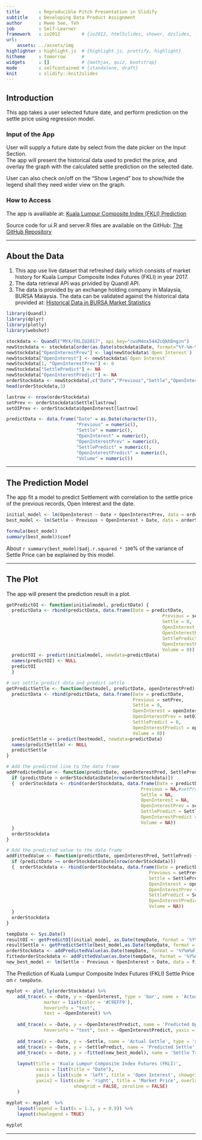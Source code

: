 ```yaml
---
title       : Reproducible Pitch Presentation in Slidify
subtitle    : Developing Data Product Assignment
author      : Hwee See, Teh
job         : Self-Learner
framework   : io2012        # {io2012, html5slides, shower, dzslides, ...}
url:
    assets: ../assets/img
highlighter : highlight.js  # {highlight.js, prettify, highlight}
hitheme     : tomorrow      # 
widgets     : []            # {mathjax, quiz, bootstrap}
mode        : selfcontained # {standalone, draft}
knit        : slidify::knit2slides
---
```


## Introduction

This app takes a user selected future date, and perform prediction on the settle price using regression model.  

### Input of the App
User will supply a future date by select from the date picker on the Input Section.  
The app will present the historical data used to predict the price, and overlay the graph with the calculated settle prediction on the selected date.  

User can also check on/off on the "Show Legend" box to show/hide the legend shall they need wider view on the graph.  

### How to Access
The app is avalilable at:
<a href="https://huic81.shinyapps.io/DevDataProductAssignmentShiny/">Kuala Lumpur Composite Index (FKLI) Prediction</a>

Source code for ui.R and server.R files are available on the GitHub:
<a href="https://github.com/huic81/DevDataProductAssignment/tree/master/DevDataProductAssignmentShiny">The GitHub Repository</a>

---

## About the Data

1. This app use live dataset that refreshed daily which consists of market history for Kuala Lumpur Composite Index Futures (FKLI) in year 2017.
2. The data retrieval API was privided by Quandl API.
3. The data is provided by an exchange holding company in Malaysia, BURSA Malaysia. The data can be validated against the historical data provided at: 
<a href="http://www.bursamalaysia.com/market/derivatives/market-statistics/historical-data/"> Historical Data in BURSA Market Statistics</a>

```r
library(Quandl)
library(dplyr)
library(plotly)
library(webshot)
```  
```r
stockdata <- Quandl("MYX/FKLIU2017", api_key="cwsM4nx544ZcQkhDngzn")
newStockdata <- stockdata[order(as.Date(stockdata$Date, format="%Y-%m-%d")),]
newStockdata["OpenInterestPrev"] <- lag(newStockdata$`Open Interest`)
newStockdata["OpenInterest"] <- newStockdata$`Open Interest`
newStockdata[1, "OpenInterestPrev"] <- 0
newStockdata["SettlePredict"] <- NA
newStockdata["OpenInterestPredict"] <- NA
orderStockdata <- newStockdata[,c("Date","Previous","Settle","OpenInterest","OpenInterestPrev", "SettlePredict", "OpenInterestPredict", "Volume")]
head(orderStockdata,3)

lastrow <- nrow(orderStockdata)
setPrev <- orderStockdata$Settle[lastrow]
setOIPrev <- orderStockdata$OpenInterest[lastrow]

predictData <- data.frame("Date" = as.Date(character()),
                          "Previous" = numeric(),
                          "Settle" = numeric(),
                          "OpenInterest" = numeric(), 
                          "OpenInterestPrev" = numeric(), 
                          "SettlePredict" = numeric(),
                          "OpenInterestPredict" = numeric(),
                          "Volume" = numeric())
```  

---  

## The Prediction Model  
The app fit a model to predict Settlement with correlation to the settle price of the previous records, Open Interest and the date.   
```r
initial_model <- lm(OpenInterest ~ Date + OpenInterestPrev, data = orderStockdata)
best_model <- lm(Settle ~ Previous + OpenInterest + Date, data = orderStockdata)
```  
```r
formula(best_model)
summary(best_model)$coef
```  
About `r summary(best_model)$adj.r.squared * 100`% of the variance of Settle Price can be explained by this model.  

---

## The Plot  
The app will present the prediction result in a plot.  
```r
getPredictOI <- function(initialmodel, predictDate) {
  predictData <- rbind(predictData, data.frame(Date = predictDate, 
                                                          Previous = setPrev,
                                                          Settle = 0,
                                                          OpenInterest = 0,
                                                          OpenInterestPrev = setOIPrev,
                                                          SettlePredict = 0,
                                                          OpenInterestPredict = 0,
                                                          Volume = 0))
  predictOI <- predict(initialmodel, newdata=predictData)
  names(predictOI) <- NULL
  predictOI
  }

# set settle predict data and predict settle
getPredictSettle <- function(bestmodel, predictDate, openInterestPred) {
  predictData <- rbind(predictData, data.frame(Date = predictDate,
                                               Previous = setPrev,
                                               Settle = 0,
                                               OpenInterest = openInterestPred,
                                               OpenInterestPrev = setOIPrev,
                                               SettlePredict = 0,
                                               OpenInterestPredict = openInterestPred,
                                               Volume = 0))
  predictSettle <- predict(bestmodel, newdata=predictData)
  names(predictSettle) <- NULL
  predictSettle
}

# Add the predicted line to the data frame
addPredictedValue <- function(predictDate, openInterestPred, SettlePred) {
  if (predictDate > orderStockdata$Date[nrow(orderStockdata)])
  {  orderStockdata <- rbind(orderStockdata, data.frame(Date = predictDate,
                                                  Previous = NA,#setPrev,
                                                  Settle = NA,
                                                  OpenInterest = NA,
                                                  OpenInterestPrev = setOIPrev,
                                                  SettlePredict = SettlePred,
                                                  OpenInterestPredict = openInterestPred,
                                                  Volume = NA))
  }
  orderStockdata
}

# Add the predicted value to the data frame
addFittedValue <- function(predictDate, openInterestPred, SettlePred) {
  if (predictDate >= orderStockdata$Date[nrow(orderStockdata)])
  {  orderStockdata <- rbind(orderStockdata, data.frame(Date = predictDate,
                                                     Previous = setPrev,
                                                     Settle = SettlePred,
                                                     OpenInterest = openInterestPred,
                                                     OpenInterestPrev = setOIPrev,
                                                     SettlePredict = SettlePred,
                                                     OpenInterestPredict = openInterestPred,
                                                     Volume = NA))
  }
  orderStockdata
}

tempDate <- Sys.Date()
resultOI <- getPredictOI(initial_model, as.Date(tempDate, format = '%Y%m%d'))
resultSettle <- getPredictSettle(best_model,as.Date(tempDate, format = '%Y%m%d'), resultOI)
orderStockdata <- addPredictedValue(as.Date(tempDate, format = '%Y%m%d'), resultOI, resultSettle)
fittedorderStockdata <- addFittedValue(as.Date(tempDate, format = '%Y%m%d'), resultOI, resultSettle)
new_best_model <- lm(Settle ~ Previous + OpenInterest + Date, data = fittedorderStockdata)
```  
The Prediction of Kuala Lumpur Composite Index Futures (FKLI) Settle Price on `r tempDate`.  
```r
myplot <- plot_ly(orderStockdata) %>%
    add_trace(x = ~Date, y = ~OpenInterest, type = 'bar', name = 'Actual Open Interest', 
              marker = list(color = '#C9EFF9'),
              hoverinfo = "text",
              text = ~OpenInterest) %>%
    
    add_trace(x = ~Date, y = ~OpenInterestPredict, name = 'Predicted Open Interest', type = 'bar', marker = list(color = '#154360'),
              hoverinfo = "text", text = ~OpenInterestPredict, yaxis = 'y') %>%  
    
    add_trace(x = ~Date, y = ~Settle, name = 'Actual Settle', type = 'scatter', mode = 'lines+markers', yaxis = 'y2') %>%
    add_trace(x = ~Date, y = ~SettlePredict, name = 'Predicted Settle', type = 'scatter', mode = 'markers', yaxis = 'y2') %>%
    add_trace(x = ~Date, y = ~fitted(new_best_model), name = 'Settle Trend', mode = 'lines', yaxis = 'y2') %>%
    
    layout(title = 'Kuala Lumpur Composite Index Futures (FKLI)',
           xaxis = list(title = "Date"),
           yaxis = list(side = 'left', title = 'Open Interest', showgrid = FALSE, zeroline = FALSE),
           yaxis2 = list(side = 'right', title = 'Market Price', overlaying = "y", 
                         showgrid = FALSE, zeroline = FALSE)
    )
  
myplot <- myplot  %>%
    layout(legend = list(x = 1.1, y = 0.9)) %>%
    layout(showlegend = TRUE)

myplot
```  
---